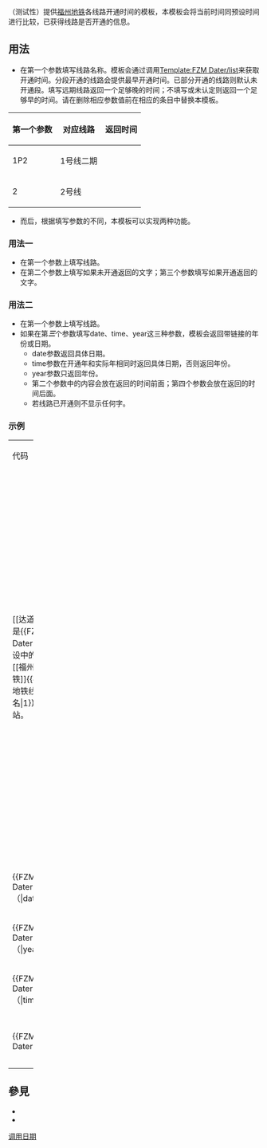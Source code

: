 <includeonly><!-- 在這裡加入模板的保護標識 --></includeonly><noinclude>{{template doc page viewed directly}}</noinclude>
<!-- 在本行下編輯模板說明 -->
（测试性）提供[[福州地铁]]各线路开通时间的模板，本模板会将当前时间同预设时间进行比较，已获得线路是否开通的信息。

== 用法 ==
*在第一个参数填写线路名称。模板会通过调用[[Template:FZM Dater/list]]来获取开通时间。分段开通的线路会提供最早开通时间。已部分开通的线路则默认未开通段。填写远期线路返回一个足够晚的时间；不填写或未认定则返回一个足够早的时间。请在删除相应参数值前在相应的条目中替换本模板。
{| class="wikitable collapsible collapsed" style="float:right; margin: 1em;"
! 第一个参数 !! 对应线路 !! 返回时间
|-
| 1P2 || 1号线二期 || {{FZM Dater/list|1P2}}
|-
| 2 || 2号线 || {{FZM Dater/list|2}}
|}
*而后，根据填写参数的不同，本模板可以实现两种功能。
=== 用法一 ===
*在第一个参数上填写线路。
*在第二个参数上填写如果未开通返回的文字；第三个参数填写如果开通返回的文字。
=== 用法二 ===
*在第一个参数上填写线路。
*如果在第'''''三'''''个参数填写date、time、year这三种参数，模板会返回带链接的年份或日期。
**date参数返回具体日期。
**time参数在开通年和实际年相同时返回具体日期，否则返回年份。
**year参数只返回年份。
**第二个参数中的内容会放在返回的时间前面；第四个参数会放在返回的时间后面。
**若线路已开通则不显示任何字。
=== 示例 ===
{| class="wikitable" width=100%
| width=50% | 代码 
| width=50% | 文字
|-
| rowspan="3" |  <nowiki>[[达道站]]是{{FZM Dater|1|建设中的|}}[[福州地铁]]{{福州地铁线路名|1}}的车站。</nowiki>
| （未开通）[[达道站]]是建设中的[[福州地铁]]{{福州地铁线路名|1}}的车站。
|-
| （实际）[[达道站]]是{{FZM Dater|1|建设中的|}}[[福州地铁]]{{福州地铁线路名|1}}的车站。
|-
| （开通后）[[达道站]]是[[福州地铁]]{{福州地铁线路名|1}}的车站。
|-
| <nowiki>{{FZM Dater|6|（|date|）}}</nowiki>
| {{FZM Dater|6|（|date|）}}
|-
| <nowiki>{{FZM Dater|6|（|year|）}}</nowiki>
| {{FZM Dater|6|（|year|）}}
|-
| <nowiki>{{FZM Dater|6|（|time|）}}</nowiki>
| {{FZM Dater|6|（|time|）}}
|-
| <nowiki>{{FZM Dater|6||time|开通}}</nowiki>
| {{FZM Dater|6||time|开通}}
|}

== 參見 ==
*{{tl|DateRange}}
*{{tl|DateLink}}
<includeonly>
<!-- 本行下加入模板的分類 -->
[[Category:福州地铁模板|调用日期]]
<!-- 本行下加入模板的跨語言鏈接 -->

</includeonly>